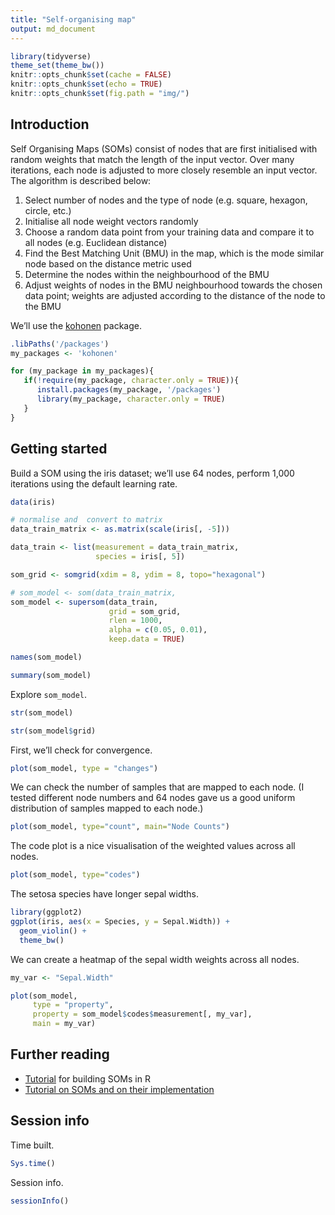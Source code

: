 ```yaml
---
title: "Self-organising map"
output: md_document
---
```


```r
library(tidyverse)
theme_set(theme_bw())
knitr::opts_chunk$set(cache = FALSE)
knitr::opts_chunk$set(echo = TRUE)
knitr::opts_chunk$set(fig.path = "img/")
```

## Introduction

Self Organising Maps (SOMs) consist of nodes that are first initialised with random weights that match the length of the input vector. Over many iterations, each node is adjusted to more closely resemble an input vector. The algorithm is described below:

1. Select number of nodes and the type of node (e.g. square, hexagon, circle, etc.)
2. Initialise all node weight vectors randomly
3. Choose a random data point from your training data and compare it to all nodes (e.g. Euclidean distance)
4. Find the Best Matching Unit (BMU) in the map, which is the mode similar node based on the distance metric used
5. Determine the nodes within the neighbourhood of the BMU
6. Adjust weights of nodes in the BMU neighbourhood towards the chosen data point; weights are adjusted according to the distance of the node to the BMU

We'll use the [kohonen](https://cran.r-project.org/web/packages/kohonen/index.html) package.

```r
.libPaths('/packages')
my_packages <- 'kohonen'

for (my_package in my_packages){
   if(!require(my_package, character.only = TRUE)){
      install.packages(my_package, '/packages')
      library(my_package, character.only = TRUE)
   }
}
```

## Getting started

Build a SOM using the iris dataset; we'll use 64 nodes, perform 1,000 iterations using the default learning rate.

```r
data(iris)

# normalise and  convert to matrix
data_train_matrix <- as.matrix(scale(iris[, -5]))

data_train <- list(measurement = data_train_matrix,
                   species = iris[, 5])

som_grid <- somgrid(xdim = 8, ydim = 8, topo="hexagonal")

# som_model <- som(data_train_matrix, 
som_model <- supersom(data_train,
                      grid = som_grid, 
                      rlen = 1000,
                      alpha = c(0.05, 0.01), 
                      keep.data = TRUE)

names(som_model)

summary(som_model)
```

Explore `som_model`.

```r
str(som_model)

str(som_model$grid)
```

First, we'll check for convergence.

```r
plot(som_model, type = "changes")
```

We can check the number of samples that are mapped to each node. (I tested different node numbers and 64 nodes gave us a good uniform distribution of samples mapped to each node.)

```r
plot(som_model, type="count", main="Node Counts")
```

The code plot is a nice visualisation of the weighted values across all nodes.

```r
plot(som_model, type="codes")
```

The setosa species have longer sepal widths.

```r
library(ggplot2)
ggplot(iris, aes(x = Species, y = Sepal.Width)) +
  geom_violin() +
  theme_bw()
```

We can create a heatmap of the sepal width weights across all nodes.

```r
my_var <- "Sepal.Width"

plot(som_model,
     type = "property",
     property = som_model$codes$measurement[, my_var],
     main = my_var)
```

## Further reading

* [Tutorial](https://www.shanelynn.ie/self-organising-maps-for-customer-segmentation-using-r/) for building SOMs in R 
* [Tutorial on SOMs and on their implementation](http://www.ai-junkie.com/ann/som/som1.html)

## Session info

Time built.

```r
Sys.time()
```

Session info.

```r
sessionInfo()
```


